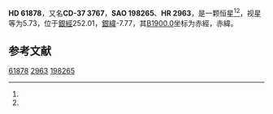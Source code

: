 {{Starbox begin
| name = HD 61878
}}
{{Starbox observe
| epoch = [[J2000.0|J2000.0]]
| constell = {{星座名待查}}<ref name=SIMBAD>{{cite web
 | url=http://simbad.u-strasbg.fr/simbad/sim-id?Ident=HR+2963
 | title =Pulsating variable Star
 | publisher=Centre de Données astronomiques de Strasbourg
 | work=SIMBAD
 | accessdate=2012-07-13}}</ref><ref name=DATA>{{cite web
 | url=http://vizier.u-strasbg.fr/viz-bin/VizieR-5?-out.add=.&-source=5050&-corr=PK=HR&-out.max=9999&HR=2963
 | title=VizieR Detailed Page
 | accessdate=2012-07-13
 | archive-date=2016-03-04
 | archive-url=https://web.archive.org/web/20160304235149/http://vizier.u-strasbg.fr/viz-bin/VizieR-5?-out.add=.&-source=5050&-corr=PK=HR&-out.max=9999&HR=2963
 | dead-url=no
 }}</ref>
| 星官 = 
| ra = {{RA|7|39|43.8}}<ref name=SIMBAD /><ref name=DATA />
| dec = {{DEC|-38|8|22}}<ref name=SIMBAD /><ref name=DATA />
| appmag_v = 5.73<ref name=SIMBAD /><ref name=DATA />
}}
{{Starbox character
| class = B5Vn<ref name=SIMBAD /><ref name=DATA />
| b-v = -0.12<ref name=SIMBAD /><ref name=DATA />
| u-b = -0.49<ref name=SIMBAD /><ref name=DATA />
| r-i = <ref name=SIMBAD /><ref name=DATA />
| variable = 
}}
{{Starbox astrometry
| radial_v = -0.49
| prop_mo_ra = 30
| parallax = 0.006
| p_error =
}}
{{Starbox catalog
| names =CD-37 3767，[[SAO星表|SAO]] 198265，[[HD星表|HD]] 61878，[[HR星表|HR]] 2963}}
{{Starbox reference |Simbad=HR+2963}}
{{Starbox end}}

'''HD 61878'''，又名'''CD-37 3767'''，'''SAO 198265'''、'''HR 2963'''，是一颗恒星<ref name=SIMBAD /><ref name=DATA />，视星等为5.73，位于[[銀道座標系|銀經]]252.01，[[銀道座標系|銀緯]]-7.77，其[[B1900.0|B1900.0]]坐标为赤經{{RA|7|36|11.7}}，赤緯{{DEC|-37|-7.77|32}}。

== 参考文献 ==
{{reflist}}

{{star-stub}}

[[Category:HD和HDE天體|61878]]
[[Category:HR天體|2963]]
[[Category:SAO天體|198265]]